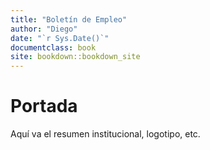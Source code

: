 ```yaml
---
title: "Boletín de Empleo"
author: "Diego"
date: "`r Sys.Date()`"
documentclass: book
site: bookdown::bookdown_site
---
```



\thispagestyle{empty}

# Portada

Aquí va el resumen institucional, logotipo, etc.

\newpage
